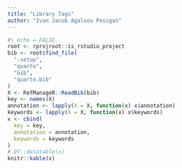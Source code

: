 ```yaml
---
title: "Library Tags"
author: "Ivan Jacob Agaloos Pesigan"
---
```


```r
#| echo = FALSE
root <- rprojroot::is_rstudio_project
bib <- root$find_file(
  ".setup",
  "quarto",
  "bib",
  "quarto.bib"
)
X <- RefManageR::ReadBib(bib)
key <- names(X)
annotation <- lapply(X = X, function(x) x$annotation)
keywords <- lapply(X = X, function(x) x$keywords)
x <- cbind(
  key = key,
  annotation = annotation,
  keywords = keywords
)
# DT::datatable(x)
knitr::kable(x)
```
